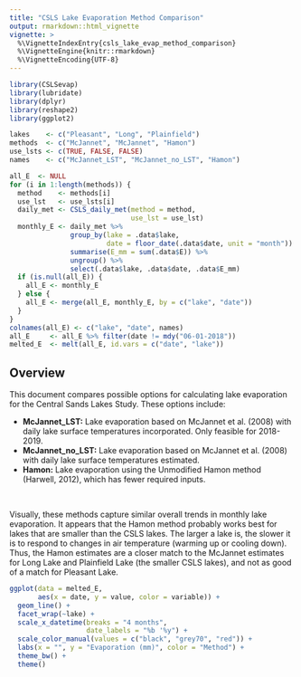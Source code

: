 ```yaml
---
title: "CSLS Lake Evaporation Method Comparison"
output: rmarkdown::html_vignette
vignette: >
  %\VignetteIndexEntry{csls_lake_evap_method_comparison}
  %\VignetteEngine{knitr::rmarkdown}
  %\VignetteEncoding{UTF-8}
---
```

```r
library(CSLSevap)
library(lubridate)
library(dplyr)
library(reshape2)
library(ggplot2)

lakes    <- c("Pleasant", "Long", "Plainfield")
methods  <- c("McJannet", "McJannet", "Hamon")
use_lsts <- c(TRUE, FALSE, FALSE)
names    <- c("McJannet_LST", "McJannet_no_LST", "Hamon")

all_E  <- NULL
for (i in 1:length(methods)) {
  method    <- methods[i]
  use_lst   <- use_lsts[i]
  daily_met <- CSLS_daily_met(method = method,
                              use_lst = use_lst)
  monthly_E <- daily_met %>%
               group_by(lake = .data$lake,
                        date = floor_date(.data$date, unit = "month")) %>%
               summarise(E_mm = sum(.data$E)) %>%
               ungroup() %>%
               select(.data$lake, .data$date, .data$E_mm)
  if (is.null(all_E)) {
    all_E <- monthly_E
  } else {
    all_E <- merge(all_E, monthly_E, by = c("lake", "date"))
  }
}
colnames(all_E) <- c("lake", "date", names)
all_E     <- all_E %>% filter(date != mdy("06-01-2018"))
melted_E  <- melt(all_E, id.vars = c("date", "lake"))
```

## Overview

This document compares possible options for calculating lake evaporation for the Central Sands Lakes Study. These options include:

* **McJannet_LST:** Lake evaporation based on McJannet et al. (2008) with daily lake surface temperatures incorporated. Only feasible for 2018-2019.
* **McJannet_no_LST:** Lake evaporation based on McJannet et al. (2008) with daily lake surface temperatures estimated.
* **Hamon:** Lake evaporation using the Unmodified Hamon method (Harwell, 2012), which has fewer required inputs.

<br>

Visually, these methods capture similar overall trends in monthly lake evaporation. It appears that the Hamon method probably works best for lakes that are smaller than the CSLS lakes. The larger a lake is, the slower it is to respond to changes in air temperature (warming up or cooling down). Thus, the Hamon estimates are a closer match to the McJannet estimates for Long Lake and Plainfield Lake (the smaller CSLS lakes), and not as good of a match for Pleasant Lake.

```r
ggplot(data = melted_E, 
       aes(x = date, y = value, color = variable)) +
  geom_line() + 
  facet_wrap(~lake) +
  scale_x_datetime(breaks = "4 months",
                   date_labels = "%b '%y") +
  scale_color_manual(values = c("black", "grey70", "red")) +
  labs(x = "", y = "Evaporation (mm)", color = "Method") +
  theme_bw() +
  theme()
```
